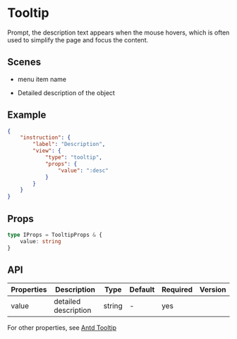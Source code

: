 # Tooltip

Prompt, the description text appears when the mouse hovers, which is often used to simplify the page and focus the content.

## Scenes

- menu item name

- Detailed description of the object

## Example

```json
{
	"instruction": {
		"label": "Description",
		"view": {
			"type": "tooltip",
			"props": {
				"value": ":desc"
			}
		}
	}
}
```

## Props

```ts
type IProps = TooltipProps & {
	value: string
}
```

## API

| Properties | Description          | Type   | Default | Required | Version |
| ---------- | -------------------- | ------ | ------- | -------- | ------- |
| value      | detailed description | string | -       | yes      |         |

For other properties, see [Antd Tooltip](https://ant.design/components/tooltip/)
